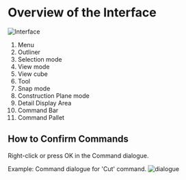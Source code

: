 # Overview of the Interface

![Interface](./img/interface.png)

1. Menu
2. Outliner
3. Selection mode
4. View mode
5. View cube
6. Tool
7. Snap mode
8. Construction Plane mode
9. Detail Display Area
10. Command Bar
11. Command Pallet

## How to Confirm Commands

Right-click or press OK in the Command dialogue.

Example: Command dialogue for 'Cut' command.
![dialogue](./img/dialogue.png)


